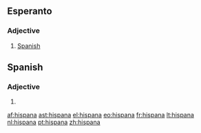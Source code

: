 ==Esperanto==
===Adjective===
{{eo-adj}}
# [[Spanish]] 

==Spanish==

===Adjective===
{{infl|es|adjective form|g=f}}

# {{feminine of|nocat=1|[[hispano#Spanish|hispano]]|lang=es}}

[[af:hispana]]
[[ast:hispana]]
[[el:hispana]]
[[eo:hispana]]
[[fr:hispana]]
[[lt:hispana]]
[[nl:hispana]]
[[pt:hispana]]
[[zh:hispana]]